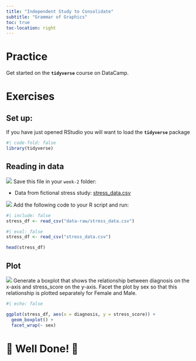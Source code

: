 ```yaml
---
title: "Independent Study to Consolidate"
subtitle: "Grammar of Graphics"
toc: true
toc-location: right
---
```


# Practice

Get started on the **`tidyverse`** course on DataCamp.


# Exercises

## Set up:

If you have just opened RStudio you will want to load the
**`tidyverse`** package

```r
#| code-fold: false
library(tidyverse)
```

## Reading in data

![](images/do_on_your_computer.png) Save this file in your `week-2` folder:

-   Data from fictional stress study: [stress_data.csv](data-raw/stress_data.csv)

![](images/do_in_R.png) Add the following code to your R script and run:

```r
#| include: false
stress_df <- read_csv("data-raw/stress_data.csv")
```

```r
#| eval: false
stress_df <- read_csv("stress_data.csv")
```

```r
head(stress_df)
```

## Plot

![](images/do_in_R.png) Generate a boxplot that shows the relationship between diagnosis on the x-axis and stress_score on the y-axis. Facet the plot by sex so that this relationship is plotted separately for Female and Male.

```r
#| echo: false

ggplot(stress_df, aes(x = diagnosis, y = stress_score)) +
  geom_boxplot() +
  facet_wrap(~ sex)
```


# 🥳 Well Done! 🎉

